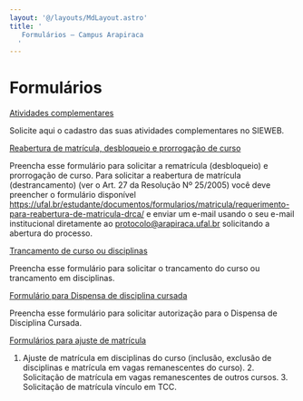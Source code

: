 ```yaml
---
layout: '@/layouts/MdLayout.astro'
title: '
   Formulários — Campus Arapiraca
  '
---
```




Formulários
===========












[Atividades complementares](https://accounts.google.com/v3/signin/identifier?continue=https%3A%2F%2Fdocs.google.com%2Fforms%2Fd%2Fe%2F1FAIpQLSdj2Rt3a3pci-VuezYKMLMEvSL1Hf-xynXrRlWVaeI05HMmBQ%2Fviewform%3Fusp%3Dsend_form&followup=https%3A%2F%2Fdocs.google.com%2Fforms%2Fd%2Fe%2F1FAIpQLSdj2Rt3a3pci-VuezYKMLMEvSL1Hf-xynXrRlWVaeI05HMmBQ%2Fviewform%3Fusp%3Dsend_form&ifkv=AdF4I75KH04VGroP_CoNL7INjyONKsyFHW4V0-LNIlODEjUdIe9lFEUIp9THodPRZn0Bo2pASJhP&ltmpl=forms&osid=1&passive=1209600&service=wise&flowName=WebLiteSignIn&flowEntry=ServiceLogin&dsh=S1795590324%3A1722388885001674) 


 Solicite aqui o cadastro das suas atividades complementares no SIEWEB.
 





[Reabertura de matrícula, desbloqueio e prorrogação de curso](https://docs.google.com/forms/d/e/1FAIpQLSd7w_cFx3uc6uAk60cMkoVJOTpk-vf_3X8xV3fZzraWynxRiQ/closedform) 


 Preencha esse formulário para solicitar a rematrícula (desbloqueio) e prorrogação de curso. Para solicitar a reabertura de matrícula (destrancamento) (ver o Art. 27 da Resolução Nº 25/2005) você deve preencher o formulário disponível https://ufal.br/estudante/documentos/formularios/matricula/requerimento-para-reabertura-de-matricula-drca/ e enviar um e-mail usando o seu e-mail institucional diretamente ao protocolo@arapiraca.ufal.br solicitando a abertura do processo.
 





[Trancamento de curso ou disciplinas](https://accounts.google.com/v3/signin/identifier?continue=https%3A%2F%2Fdocs.google.com%2Fforms%2Fd%2Fe%2F1FAIpQLSf6GhenzfYsWFbhslRU5CaOireBbv1WvzQERptci2MZUhjLwA%2Fviewform%3Fusp%3Dsend_form&followup=https%3A%2F%2Fdocs.google.com%2Fforms%2Fd%2Fe%2F1FAIpQLSf6GhenzfYsWFbhslRU5CaOireBbv1WvzQERptci2MZUhjLwA%2Fviewform%3Fusp%3Dsend_form&ifkv=AdF4I75qcn5rMbWLTTeMjb2hfdZYrvZHepHEuHvvS9XTE3unjREAADGaASrWyczg2igdZWt311qF&ltmpl=forms&osid=1&passive=1209600&service=wise&flowName=WebLiteSignIn&flowEntry=ServiceLogin&dsh=S2084107316%3A1722388885187176) 


 Preencha esse formulário para solicitar o trancamento do curso ou trancamento em disciplinas.
 





[Formulário para Dispensa de disciplina cursada](https://accounts.google.com/v3/signin/identifier?continue=https%3A%2F%2Fdocs.google.com%2Fforms%2Fd%2Fe%2F1FAIpQLSdmuJGT4yxmLhZcC7L0ddmeJkeqPPJTwNZ7rs7gIm0EJ23wgw%2Fviewform%3Fusp%3Dsend_form&followup=https%3A%2F%2Fdocs.google.com%2Fforms%2Fd%2Fe%2F1FAIpQLSdmuJGT4yxmLhZcC7L0ddmeJkeqPPJTwNZ7rs7gIm0EJ23wgw%2Fviewform%3Fusp%3Dsend_form&ifkv=AdF4I7472-TNvj6abfgJaOQta58saWOJgzKK3qF8SZR0Eh_ejMIM-UZ8RNKNPBcD9aJwMUdrZLOk7g&ltmpl=forms&osid=1&passive=1209600&service=wise&flowName=WebLiteSignIn&flowEntry=ServiceLogin&dsh=S-819031308%3A1722388884886227) 


 Preencha esse formulário para solicitar autorização para o Dispensa de Disciplina Cursada.
 





[Formulários para ajuste de matrícula](/cpt/discentes/formularios-alunos/formularios-para-ajuste-de-matricula) 


 1. Ajuste de matrícula em disciplinas do curso (inclusão, exclusão de disciplinas e matrícula em vagas remanescentes do curso). 2. Solicitação de matrícula em vagas remanescentes de outros cursos. 3. Solicitação de matrícula vínculo em TCC.
 












